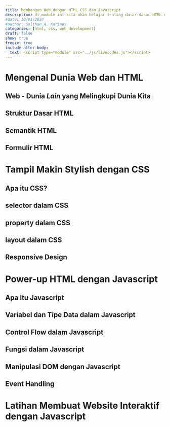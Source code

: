 ```yaml
---
title: Membangun Web dengan HTML CSS dan Javascript
description: di module ini kita akan belajar tentang dasar-dasar HTML dan CSS serta praktek membuat halaman web sederhana dengan HTML dan CSS
#date: 10/01/2024
#author: Sulthan A. Karimov
categories: [html, css, web development]
draft: false
show: true
freeze: true
include-after-body:
  text: <script type="module" src="../js/livecodes.js"></script>
---
```


# Mengenal Dunia Web dan HTML

## Web - Dunia **_Lain_** yang Melingkupi Dunia Kita

## Struktur Dasar HTML

## Semantik HTML

## Formulir HTML

# Tampil Makin Stylish dengan CSS

## Apa itu CSS?

## **selector** dalam CSS

## **property** dalam CSS

## **layout** dalam CSS

## Responsive Design

# Power-up HTML dengan Javascript

## Apa itu Javascript

## Variabel dan Tipe Data dalam Javascript

## Control Flow dalam Javascript

## Fungsi dalam Javascript

## Manipulasi DOM dengan Javascript

## Event Handling

# Latihan Membuat Website Interaktif dengan Javascript

::: {#livecodes}
:::

